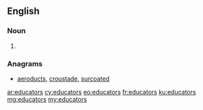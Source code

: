 ==English==

===Noun===
{{head|en|plural}}

# {{plural of|educator|lang=en|nocat=1}}

===Anagrams===
* [[aeroducts#English|aeroducts]], [[croustade#English|croustade]], [[surcoated#English|surcoated]]

[[ar:educators]]
[[cy:educators]]
[[eo:educators]]
[[fr:educators]]
[[ku:educators]]
[[mg:educators]]
[[my:educators]]